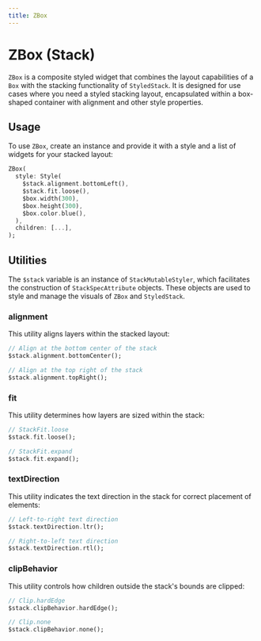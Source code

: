 ```yaml
---
title: ZBox
---
```


# ZBox (Stack)

`ZBox` is a composite styled widget that combines the layout capabilities of a `Box` with the stacking functionality of `StyledStack`. It is designed for use cases where you need a styled stacking layout, encapsulated within a box-shaped container with alignment and other style properties.

## Usage

To use `ZBox`, create an instance and provide it with a style and a list of widgets for your stacked layout:

```dart
ZBox(
  style: Style(
    $stack.alignment.bottomLeft(),
    $stack.fit.loose(),
    $box.width(300),
    $box.height(300),
    $box.color.blue(),
  ),
  children: [...],
);
```

## Utilities

The `$stack` variable is an instance of `StackMutableStyler`, which facilitates the construction of `StackSpecAttribute` objects. These objects are used to style and manage the visuals of `ZBox` and `StyledStack`.

### **alignment**

This utility aligns layers within the stacked layout:

```dart
// Align at the bottom center of the stack
$stack.alignment.bottomCenter();

// Align at the top right of the stack
$stack.alignment.topRight();
```

### **fit**

This utility determines how layers are sized within the stack:

```dart
// StackFit.loose
$stack.fit.loose();

// StackFit.expand
$stack.fit.expand();
```

### **textDirection**

This utility indicates the text direction in the stack for correct placement of elements:

```dart
// Left-to-right text direction
$stack.textDirection.ltr();

// Right-to-left text direction
$stack.textDirection.rtl();
```

### **clipBehavior**

This utility controls how children outside the stack's bounds are clipped:

```dart
// Clip.hardEdge
$stack.clipBehavior.hardEdge();

// Clip.none
$stack.clipBehavior.none();
```
